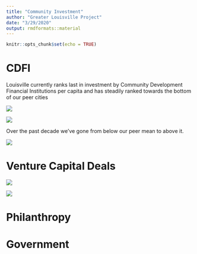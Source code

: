 ```yaml
---
title: "Community Investment"
author: "Greater Louisville Project"
date: "3/29/2020"
output: rmdformats::material
---
```


```r
knitr::opts_chunk$set(echo = TRUE)
```

# CDFI

Louisville currently ranks last in investment by Community Development Financial Institutions per capita and has steadily ranked towards the bottom of our peer cities

![](output_images/CDFI/CDFI_ranking.png)

![](output_images/CDFI/CDFI_trendline.png)

Over the past decade we've gone from below our peer mean to above it.

![](images/capital_inhouse_trendline_3yr.png)

# Venture Capital Deals

![](images/deals.png)

![](images/deals_inhouse_trendline_3yr.png)

# Philanthropy

# Government
